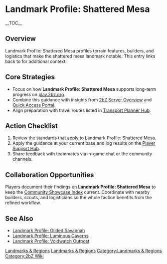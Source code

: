 {{Short description|Landmark Profile: Shattered Mesa profiles terrain features, builders, and logistics that make the shattered mesa landmark notable}}
= Landmark Profile: Shattered Mesa =
{{2bZ Navbox}}
__TOC__

== Overview ==
Landmark Profile: Shattered Mesa profiles terrain features, builders, and logistics that
make the shattered mesa landmark notable. This entry links back to [[Category:Landmarks &
Regions|Landmarks & Regions]] for additional context.

== Core Strategies ==
* Focus on how '''Landmark Profile: Shattered Mesa''' supports long-term progress on [[play.2bz.org]].
* Combine this guidance with insights from [[2bZ Server Overview]] and [[Quick Access Portal]].
* Align preparation with travel routes listed in [[Transport Planner Hub]].

== Action Checklist ==
# Review the [[Category:Landmarks & Regions|Landmarks & Regions]] standards that apply to Landmark Profile: Shattered Mesa.
# Apply the guidance at your current base and log results on the [[Player Support Hub]].
# Share feedback with teammates via in-game chat or the community channels.

== Collaboration Opportunities ==
Players document their findings on '''Landmark Profile: Shattered Mesa''' to keep the
[[Community Showcase Index]] current. Coordinate with nearby builders, scouts, and
logisticians so the whole faction benefits from the refined workflow.

== See Also ==
* [[Landmark Profile: Gilded Savannah]]
* [[Landmark Profile: Luminous Caverns]]
* [[Landmark Profile: Voidwatch Outpost]]

[[Category:Landmarks & Regions]]
[[Category:2bZ Wiki]]
